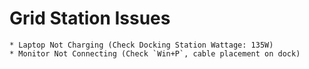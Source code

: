 # Grid Station Issues
    * Laptop Not Charging (Check Docking Station Wattage: 135W)
    * Monitor Not Connecting (Check `Win+P`, cable placement on dock)